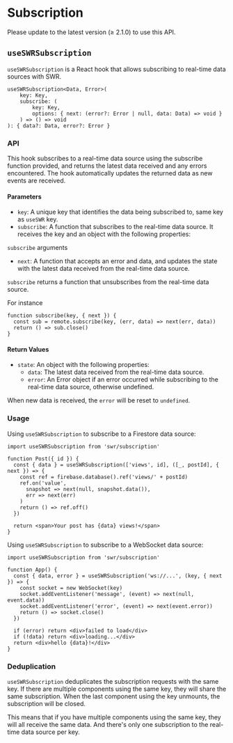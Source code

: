 
# Subscription

<Callout emoji="✅">
  Please update to the latest version (≥ 2.1.0) to use this API.
</Callout>

## `useSWRSubscription`

`useSWRSubscription` is a React hook that allows subscribing to real-time data sources with SWR.

```tsx
useSWRSubscription<Data, Error>(
    key: Key,
    subscribe: (
        key: Key,
        options: { next: (error?: Error | null, data: Data) => void }
    ) => () => void
): { data?: Data, error?: Error }
```

### API

This hook subscribes to a real-time data source using the subscribe function provided, and returns the latest data received and any errors encountered. The hook automatically updates the returned data as new events are received.

#### Parameters

- `key`: A unique key that identifies the data being subscribed to, same key as `useSWR` key.
- `subscribe`: A function that subscribes to the real-time data source. It receives the key and an object with the following properties:


`subscribe` arguments
  - `next`: A function that accepts an error and data, and updates the state with the latest data received from the real-time data source.

`subscribe` returns a function that unsubscribes from the real-time data source.


For instance

```tsx
function subscribe(key, { next }) {
  const sub = remote.subscribe(key, (err, data) => next(err, data))
  return () => sub.close()
}
```


#### Return Values

- `state`: An object with the following properties:
  - `data`: The latest data received from the real-time data source.
  - `error`: An Error object if an error occurred while subscribing to the real-time data source, otherwise undefined.


When new data is received, the `error` will be reset to `undefined`.

### Usage

Using `useSWRSubscription` to subscribe to a Firestore data source:

```tsx
import useSWRSubscription from 'swr/subscription'

function Post({ id }) {
  const { data } = useSWRSubscription(['views', id], ([_, postId], { next }) => {
    const ref = firebase.database().ref('views/' + postId)
    ref.on('value',
      snapshot => next(null, snapshot.data()),
      err => next(err)
    )
    return () => ref.off()
  })

  return <span>Your post has {data} views!</span>
}
```

Using `useSWRSubscription` to subscribe to a WebSocket data source:

```tsx
import useSWRSubscription from 'swr/subscription'

function App() {
  const { data, error } = useSWRSubscription('ws://...', (key, { next }) => {
    const socket = new WebSocket(key)
    socket.addEventListener('message', (event) => next(null, event.data))
    socket.addEventListener('error', (event) => next(event.error))
    return () => socket.close()
  })

  if (error) return <div>failed to load</div>
  if (!data) return <div>loading...</div>
  return <div>hello {data}!</div>
}
```

### Deduplication

`useSWRSubscription` deduplicates the subscription requests with the same key.
If there are multiple components using the same key, they will share the same subscription.
When the last component using the key unmounts, the subscription will be closed.

This means that if you have multiple components using the same key, they will all receive the same data.
And there's only one subscription to the real-time data source per key.
